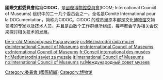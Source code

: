 '''國際文獻委員會'''縮寫'''CIDOC'''，是[[國際博物館委員會|國際博物館委員會]](ICOM; International Council of Museums) 组织中的二十几个委员会之一。全名是Comité International pour la DOCumentation，简称为CIDOC。CIDOC 的成员里原本都是文化[[博物馆|博物馆]]文物领域的专家以及技术人员，并且是由数个工作群组所组成，每年都会举办相关会议来探讨相关技术的发展。

{{org-stub}}

[[Category:委員會_(國際組織)|Category:委員會 (國際組織)]]
[[Category:博物馆|Category:博物馆]]

[[be-x-old:Міжнародная_Рада_музэяў|be-x-old:Міжнародная Рада музэяў]]
[[cs:Mezinárodní_rada_muzeí|cs:Mezinárodní rada muzeí]]
[[de:International_Council_of_Museums|de:International Council of Museums]]
[[en:International_Council_of_Museums|en:International Council of Museums]]
[[es:International_Council_of_Museums|es:International Council of Museums]]
[[fr:Conseil_international_des_musées|fr:Conseil international des musées]]
[[hr:Međunarodni_savjet_za_muzeje|hr:Međunarodni savjet za muzeje]]
[[it:International_Council_of_Museums|it:International Council of Museums]]
[[no:International_Council_of_Museums|no:International Council of Museums]]
[[ru:Международный_совет_музеев|ru:Международный совет музеев]]